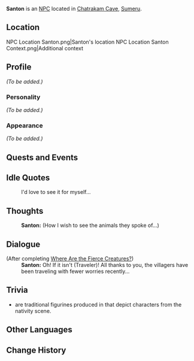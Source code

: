 {{Meta
<!-- Remove this template after adding the missing info -->
|missing_NPC_profile  = yes
}}
{{Character Infobox
|type             = NPC <!-- NPC, Quest NPC, or Event NPC -->
|image            = NPC Santon.png
|realname         = <!-- Optional, if different from in-game name -->
|deceased         = <!-- Past (for deceased prior to events of the game) or free response -->
|region           = Sumeru
|region2          = Fontaine
|location         = 
|affiliation      = 
|title            = Animal Control Expert
|ancestry         = <!-- Clan/family -->
|father           = 
|mother           = 
|spouse           = 
|sibling          = 
|child            = 
|relative         = 
|voiceEN          = 
|voiceCN          = 
|voiceJP          = 
|dialoguereward   = 
}}
'''Santon''' is an [[NPC]] located in [[Chatrakam Cave]], [[Sumeru]].

==Location==
<gallery>
NPC Location Santon.png|Santon's location
NPC Location Santon Context.png|Additional context
</gallery>

==Profile==
''(To be added.)''

===Personality===
''(To be added.)''

===Appearance===
''(To be added.)''

==Quests and Events==
{{Quests and Events}}

==Idle Quotes==
{{Dialogue start}}
: {{DIcon|Idle}} I'd love to see it for myself...
{{Dialogue end}}

==Thoughts==
{{All Schemes to Know Explanation|name=Santon}}
{{Dialogue start}}
:'''Santon:''' (How I wish to see the animals they spoke of...)
{{Dialogue end}}

==Dialogue==
{{Dialogue start}}
;(After completing [[Where Are the Fierce Creatures?]])
:'''Santon:''' Oh! If it isn't (Traveler)! All thanks to you, the villagers have been traveling with fewer worries recently...
{{Dialogue end}}

==Trivia==
* {{w|Santon (figurine)|Santons}} are traditional figurines produced in {{w|Provence}} that depict characters from the nativity scene.

==Other Languages==
{{Other Languages
|default_hidden = 1
|en      = Santon
|zhs     = 桑顿
|zhs_rm  = Sāngdùn
|zht     = 桑頓
|zht_rm  = Sāngdùn
|ja      = サントン
|ja_rm   = Santon
|ko      = 산톤
|ko_rm   = Santon
|es      = Santón
|fr      = Santon
|ru      = Сантон
|th      = Santon
|vi      = Santon
|de      = Santon
|id      = Santon
|pt      = Santon
|tr      = Santon
|it      = Santon
}}

==Change History==
{{Change History|3.0}}